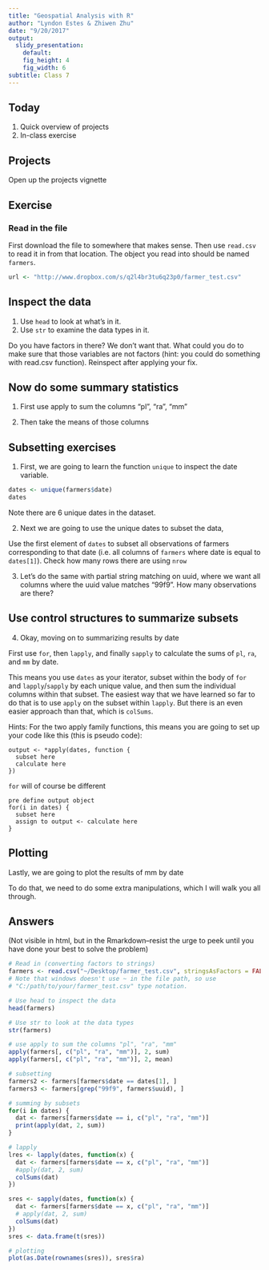 ```yaml
---
title: "Geospatial Analysis with R"
author: "Lyndon Estes & Zhiwen Zhu"
date: "9/20/2017"
output:
  slidy_presentation: 
    default:
    fig_height: 4
    fig_width: 6
subtitle: Class 7
---
```


## Today

1. Quick overview of projects
2. In-class exercise

## Projects

Open up the projects vignette

## Exercise

### Read in the file 

First download the file to somewhere that makes sense. Then use `read.csv` to read it in from that location. The object you read into should be named `farmers`. 

```r
url <- "http://www.dropbox.com/s/q2l4br3tu6q23p0/farmer_test.csv"
```

## Inspect the data

1. Use `head` to look at what's in it. 
2. Use `str` to examine the data types in it. 

Do you have factors in there?  We don't want that. What could you do to make sure that those variables are not factors (hint: you could do something with read.csv function). Reinspect after applying your fix.

## Now do some summary statistics

1. First use apply to sum the columns "pl", "ra", "mm"

2. Then take the means of those columns

## Subsetting exercises 

1. First, we are going to learn the function `unique` to inspect the date variable. 

```r
dates <- unique(farmers$date)
dates
```
Note there are 6 unique dates in the dataset. 

2. Next we are going to use the unique dates to subset the data, 

Use the first element of `dates` to subset all observations of farmers corresponding to that date (i.e. all columns of `farmers` where date is equal to `dates[1]`). Check how many rows there are using `nrow`

3. Let's do the same with partial string matching on uuid, where we want all columns where the uuid value matches "99f9". How many observations are there? 

## Use control structures to summarize subsets

4. Okay, moving on to summarizing results by date

First use `for`, then `lapply`, and finally `sapply` to calculate the sums of `pl`, `ra`, and `mm` by date. 

This means you use `dates` as your iterator, subset within the body of `for` and `lapply`/`sapply` by each unique value, and then sum the individual columns within that subset. The easiest way that we have learned so far to do that is to use `apply` on the subset within `lapply`. But there is an even easier approach than that, which is `colSums`. 

Hints: 
For the two apply family functions, this means you are going to set up your code like this (this is pseudo code):

```
output <- *apply(dates, function {
  subset here 
  calculate here
})
```

`for` will of course be different
```
pre define output object
for(i in dates) {
  subset here
  assign to output <- calculate here
}
```

## Plotting 

Lastly, we are going to plot the results of mm by date

To do that, we need to do some extra manipulations, which I will walk you all through. 


## Answers

(Not visible in html, but in the Rmarkdown--resist the urge to peek until you have done your best to solve the problem)
```r
# Read in (converting factors to strings)
farmers <- read.csv("~/Desktop/farmer_test.csv", stringsAsFactors = FALSE)
# Note that windows doesn't use ~ in the file path, so use
# "C:/path/to/your/farmer_test.csv" type notation.

# Use head to inspect the data
head(farmers)

# Use str to look at the data types
str(farmers)

# use apply to sum the columns "pl", "ra", "mm"
apply(farmers[, c("pl", "ra", "mm")], 2, sum)
apply(farmers[, c("pl", "ra", "mm")], 2, mean)

# subsetting
farmers2 <- farmers[farmers$date == dates[1], ]
farmers3 <- farmers[grep("99f9", farmers$uuid), ]

# summing by subsets
for(i in dates) {
  dat <- farmers[farmers$date == i, c("pl", "ra", "mm")]
  print(apply(dat, 2, sum))
}

# lapply
lres <- lapply(dates, function(x) {
  dat <- farmers[farmers$date == x, c("pl", "ra", "mm")]
  #apply(dat, 2, sum)
  colSums(dat)
})

sres <- sapply(dates, function(x) {
  dat <- farmers[farmers$date == x, c("pl", "ra", "mm")]
  # apply(dat, 2, sum)
  colSums(dat)
})
sres <- data.frame(t(sres))

# plotting
plot(as.Date(rownames(sres)), sres$ra)

```

